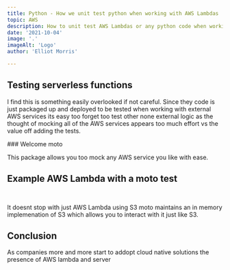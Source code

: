 ```yaml
---
title: Python - How we unit test python when working with AWS Lambdas 
topic: AWS
description: How to unit test AWS Lambdas or any python code when working with AWS services.
date: '2021-10-04'
image: '.'
imageAlt: 'Logo'
author: 'Elliot Morris'

---
```


## Testing serverless functions

I find this is something easily overlooked if not careful. Since they code is just packaged up and deployed to be tested when working with external AWS 
services its easy too forget too test other none external logic as the thought of mocking all of the AWS services appears too much effort vs the value
off adding the tests.

### Welcome moto

This package allows you too mock any AWS service you like with ease. 


## Example AWS Lambda with a moto test

```

```

```

```


It doesnt stop with just AWS Lambda using S3 moto maintains an in memory implemenation of S3 which allows you to interact with it just like S3.



## Conclusion

As companies more and more start to addopt cloud native solutions the presence of AWS lambda and server